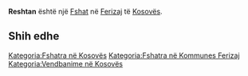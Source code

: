{{Fshat në Kosovës
 | Emri                = Reshtan
| sqi_D_name = Reshtan
| sqi_D_FULL_NAME_RO = Reshtan
| sqi_D_FULL_NAME_ND_RO = Reshtan
| sqi_D_SORT_NAME_RG = RESHTAN
| sqi_D_FULL_NAME_RG = Reshtan
| sqi_D_FULL_NAME_ND_RG = Reshtan
| sqi_V_name = Rashtan
| sqi_V_FULL_NAME_RO = Rashtan Rreshtan Rashtane
| sqi_V_FULL_NAME_ND_RO = Rashtan Rreshtan Rashtane
| sqi_V_SORT_NAME_RG = RASHTAN RRESHTAN RASHTANE
| sqi_V_FULL_NAME_RG = Rashtan Rreshtan Rashtane
| sqi_V_FULL_NAME_ND_RG = Rashtan Rreshtan Rashtane
| srp_N_name = Raštane
| srp_N_FULL_NAME_RO = Raštane
| srp_N_FULL_NAME_ND_RO = Rastane
| srp_N_SORT_NAME_RG = RASTANE
| srp_N_FULL_NAME_RG = Raštane
| srp_N_FULL_NAME_ND_RG = Rastane
| srp_NS_name = Раштане
| srp_NS_FULL_NAME_RO = Раштане
| srp_NS_FULL_NAME_ND_RO = Раштане
| srp_NS_SORT_NAME_RG = РАШТАНЕ
| srp_NS_FULL_NAME_RG = Раштане
| srp_NS_FULL_NAME_ND_RG = Раштане

 | Emri (Rasa dhanore) = 
 | Figura              = 
 | Shteti              = Kosovo
 | Komuna              = Ferizaj
 | Kodi postar         = 
 | Sipërfaqja          = 

 | Popullsia           = 

 | Regj. i popullsisë  = 
 | Dend. e popullsisë  = 
 | Faqja zyrtare       = 
 <!--- Koordinatat ----> 
 | Gjerësia            = 42.358611
 | Gjatësia            = 20.792778
 | Lartësia            = 
}}
'''Reshtan''' është një [[Fshat]] në [[Ferizaj]] të [[Kosovës]].

<!-- == Gjeografia == -->
<!-- == Historia == -->
<!-- == Demografia == -->
== Shih edhe ==
{{Komuna Ferizaj}}
{{Kosovo-Administrata-Cung}}

[[Kategoria:Fshatra në Kosovës]]
[[Kategoria:Fshatra në Kommunes Ferizaj]]
[[Kategoria:Vendbanime në Kosovës]]